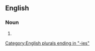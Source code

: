==English==

===Noun===
{{head|en|noun plural form}}

# {{plural of|acceptability|lang=en}}

[[Category:English plurals ending in "-ies"]]